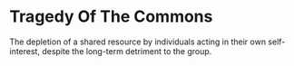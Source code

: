 # Tragedy Of The Commons

The depletion of a shared resource by individuals acting in their own self-interest, despite the long-term detriment to the group.
